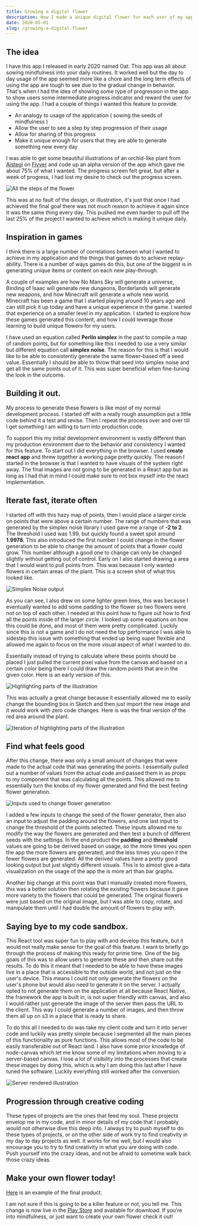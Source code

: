 ```yaml
---
title: Growing a digital flower
description: How I made a unique digital flower for each user of my app.
date: 2020-05-01
slug: /growing-a-digital-flower
---
```



## The idea

I have this app I released in early 2020 named Oat. This app was all about sowing mindfulness into your daily routines. It worked well but the day to day usage of the app seemed more like a chore and the long term effects of using the app are tough to see due to the gradual change in behavior. That's when I had the idea of showing some type of progression in the app to show users some intermediate progress indicator and reward the user for using the app. I had a couple of things I wanted this feature to provide.

<Highlight
  title="Check out Oat"
  description="Available on the Google Play store"
  image={OatLogo}
  href="https://play.google.com/store/apps/details?id=com.oatmobile"
/>

- An analogy to usage of the application ( sowing the seeds of mindfulness )
- Allow the user to see a step by step progression of their usage
- Allow for sharing of this progress
- Make it unique enough for users that they are able to generate something new every day

I was able to get some beautiful illustrations of an orchid-like plant from [Aistegi](https://www.fiverr.com/aistegi) on [Fivver](https://www.fiverr.com/) and code up an alpha version of the app which gave me about 75% of what I wanted. The progress screen felt great, but after a week of progress, I had lost my desire to check out the progress screen.

![All the steps of the flower](./full-flowers.png)

This was at no fault of the design, or illustration, it's just that once I had achieved the final goal there was not much reason to achieve it again since it was the same thing every day. This pushed me even harder to pull off the last 25% of the project I wanted to achieve which is making it unique daily.

## Inspiration in games

I think there is a large number of correlations between what I wanted to achieve in my application and the things that games do to achieve replay-ability. There is a number of ways games do this, but one of the biggest is in generating unique items or content on each new play-through.

A couple of examples are how No Mans Sky will generate a universe, Binding of Isaac will generate new dungeons, Borderlands will generate new weapons, and how Minecraft will generate a whole new world. Minecraft has been a game that I started playing around 10 years ago and can still pick it up today and have a unique experience in the game. I wanted that experience on a smaller level in my application. I started to explore how these games generated this content, and how I could leverage those learning to build unique flowers for my users.

I have used an equation called **Perlin simplex** in the past to compile a map of random points, but for something like this I needed to use a very similar but different equation call **simplex noise**. The reason for this is that I would like to be able to consistently generate the same flower-based off a seed value. Essentially I should be able to throw that seed into simplex noise and get all the same points out of it. This was super beneficial when fine-tuning the look in the outcome.

## Building it out.

My process to generate these flowers is like most of my normal development process. I started off with a really rough assumption put a little code behind it a test and revise. Then I repeat the process over and over till I get something I am willing to turn into production code.

To support this my initial development environment is vastly different than my production environment due to the behavior and consistency I wanted for this feature. To start out I did everything in the browser. I used **create react app** and threw together a working page pretty quickly. The reason I started in the browser is that I wanted to have visuals of the system right away. The final images are not going to be generated in a React app but as long as I had that in mind I could make sure to not box myself into the react implementation.

## Iterate fast, iterate often

I started off with this hazy map of points, then I would place a larger circle on points that were above a certain number. The range of numbers that was generated by the simplex noise library I used gave me a range of **-2 to 2**. The threshold I used was 1.99, but quickly found a sweet spot around **1.9978**. This also introduced the first number I could change in the flower generation to be able to change the amount of points that a flower could grow. This number although a good one to change can only be changed slightly without getting out of control. Early on I also started drawing a area that I would want to pull points from. This was because I only wanted flowers in certain areas of the plant. This is a screen shot of what this looked like.

![Simplex Noise output](./simplex-noise.png)

As you can see, I also drew on some lighter green lines, this was because I eventually wanted to add some padding to the flower so two flowers were not on top of each other. I needed at this point how to figure out how to find all the points inside of the larger circle. I looked up some equations on how this could be done, and most of them were pretty complicated. Luckily since this is not a game and I do not need the top performance I was able to sidestep this issue with something that ended up being super flexible and allowed me again to focus on the more visual aspect of what I wanted to do.

Essentially instead of trying to calculate where these points should be placed I just pulled the current pixel value from the canvas and based on a certain color being there I could draw the random points that are in the given color. Here is an early version of this.

![Highlighting parts of the illustration](./red-space.png)

This was actually a great change because it essentially allowed me to easily change the bounding box in Sketch and then just import the new image and it would work with zero code changes. Here is was the final version of the red area around the plant.

![Iteration of highlighting parts of the illustration](./red-space-final.png)

## Find what feels good

After this change, there was only a small amount of changes that were made to the actual code that was generating the points. I essentially pulled out a number of values from the actual code and passed them in as props to my component that was calculating all the points. This allowed me to essentially turn the knobs of my flower generated and find the best feeling flower generation.

![Inputs used to change flower generation](./control-center.png)

I added a few inputs to change the seed of the flower generator, then also an input to adjust the padding around the flowers, and one last input to change the threshold of the points selected. These inputs allowed me to modify the way the flowers are generated and then test a bunch of different seeds with the settings. In the end product the **padding** and **threshold** values are going to be derived based on usage, so the more times you open the app the more flowers are generated, and the less times you open it the fewer flowers are generated. All the derived values have a pretty good looking output but just slightly different visuals. This is to almost give a data visualization on the usage of the app the is more art than bar graphs.

Another big change at this point was that I manually created more flowers, this was a better solution then rotating the existing flowers because it gave more variety to the flowers that could be generated. The original flowers were just based on the original image, but I was able to copy, rotate, and manipulate them until I had double the amount of flowers to play with.

## Saying bye to my code sandbox.

This React tool was super fun to play with and develop this feature, but it would not really make sense for the goal of this feature. I want to briefly go through the process of making this ready for prime time. One of the big goals of this was to allow users to generate these and then share out the results. To do this it meant that I needed to be able to have these images live in a place that is accessible to the outside world, and not just on the user's device. This means I could not only generate the flowers on the user's phone but would also need to generate it on the server. I actually opted to not generate them on the application at all because React Native, the framework the app is built in, is not super friendly with canvas, and also I would rather just generate the image of the server then pass the URL to the client. This way I could generate a number of images, and then throw them all up on s3 in a place that is ready to share.

To do this all I needed to do was take my client code and turn it into server code and luckily was pretty simple because I segmented all the main pieces of this functionality as pure functions. This allows most of the code to be easily transferable out of React land. I also have some prior knowledge of node-canvas which let me know some of my limitations when moving to a server-based canvas. I lose a lot of visibility into the processes that create these images by doing this, which is why I am doing this last after I have tuned the software. Luckily everything still worked after the conversion.

![Server rendered illustration](./what-it-looks-like.png)

## Progression through creative coding

These types of projects are the ones that feed my soul. These projects envelop me in my code, and in minor details of my code that I probably would not otherwise dive this deep into. I always try to push myself to do these types of projects, or on the other side of work try to find creativity in my day to day projects as well. It works for me well, but I would also encourage you to try to find creativity in what you are doing with code. Push yourself into the crazy ideas, and not be afraid to sometime walk back those crazy ideas.

## Make your own flower today!

[Here](https://getoat.co/flowers/ebb921f8c8e293108629005a0d62c371c6115c38) is an example of the final product.

I am not sure if this is going to be a killer feature or not, you tell me. This change is now live in the [Play Store](https://play.google.com/store/apps/details?id=com.oatmobile) and available for download. If you're into mindfulness, or just want to create your own flower check it out!
